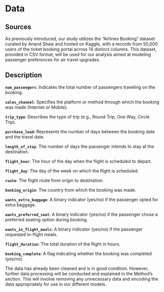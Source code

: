 # Data

## Sources

As previously introduced, our study utilizes the "Airlines Booking" dataset curated by Anand Shaw and hosted on Kaggle, with a records from 50,000 users of the ticket booking portal across 14 distinct columns. This dataset, provided in CSV format, will be used for our analysis aimed at modeling passenger preferences for air travel upgrades.

## Description

**`num_passengers`**: Indicates the total number of passengers traveling on the booking.

**`sales_channel`**: Specifies the platform or method through which the booking was made (Internet or Mobile).

**`trip_type`**: Describes the type of trip (e.g., Round Trip, One Way, Circle Trip).

**`purchase_lead`**: Represents the number of days between the booking date and the travel date.

**`length_of_stay`**: The number of days the passenger intends to stay at the destination.

**`flight_hour`**: The hour of the day when the flight is scheduled to depart.

**`flight_day`**: The day of the week on which the flight is scheduled.

**`route`**: The flight route from origin to destination.

**`booking_origin`**: The country from which the booking was made.

**`wants_extra_baggage`**: A binary indicator (yes/no) if the passenger opted for extra baggage.

**`wants_preferred_seat`**: A binary indicator (yes/no) if the passenger chose a preferred seating option during booking.

**`wants_in_flight_meals`**: A binary indicator (yes/no) if the passenger requested in-flight meals.

**`flight_duration`**: The total duration of the flight in hours.

**`booking_complete`**: A flag indicating whether the booking was completed (yes/no).

The data has already been cleaned and is in good condition. However, further data processing will be conducted and explained in the Method's section. This will involve removing any unnecessary data and encoding the data appropriately for use in our different models.